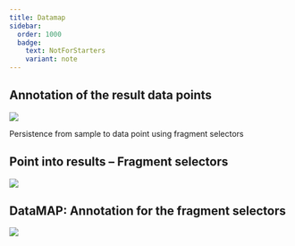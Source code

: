 ```yaml
---
title: Datamap
sidebar:
  order: 1000
  badge:
    text: NotForStarters
    variant: note
---
```



## Annotation of the result data points
![](@images/start-here/arc-prototypic-datamap.svg)

Persistence from sample to data point using fragment selectors

## Point into results – Fragment selectors

![](@images/start-here/arc-prototypic-datamap-fragment-selectors1.svg)

## DataMAP: Annotation for the fragment selectors

![](@images/start-here/arc-prototypic-datamap-fragment-selectors2.svg)
